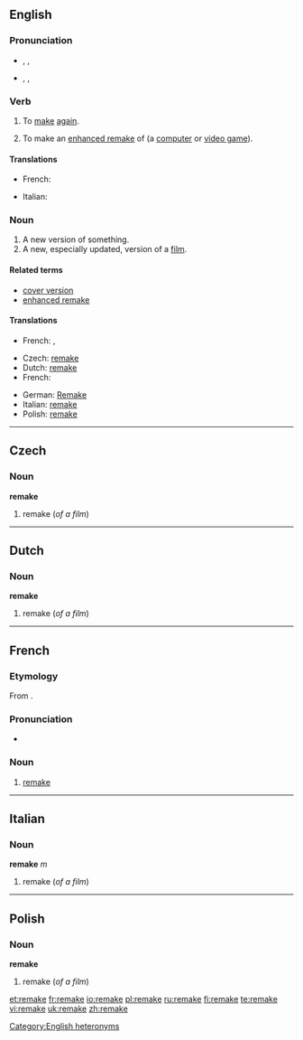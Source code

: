 {{also|Remake}}
==English==

===Pronunciation===
* {{a|verb}} {{enPR|rēmāk'}}, {{IPA|/riːˈmeɪk/}}, {{SAMPA|/ri:"meIk/}}
* {{a|noun}} {{enPR|rē'māk}}, {{IPA|/ˈriːmeɪk/}}, {{SAMPA|/"ri:meIk/}}
*: {{rhymes|eɪk}}

===Verb===
{{en-verb|remakes|remaking|remade}}

# {{transitive}} To [[make]] [[again]].
# {{transitive|video games}} To make an [[enhanced remake]] of (a [[computer game|computer]] or [[video game]]).

====Translations====
{{trans-top|make again}}
* French: {{t+|fr|refaire}}
{{trans-mid}}
* Italian: {{t+|it|rifare}}
{{trans-bottom}}

{{trans-top|make an enhanced remake of (a computer or video game)}}
{{trans-mid}}
{{trans-bottom}}

===Noun===
{{en-noun}}
{{wikipedia}}

# A new version of something.
# A new, especially updated, version of a [[film]].<!--this is a distinct sense from the previous, with distinct translations-->

====Related terms====
* [[cover version]]
* [[enhanced remake]]

====Translations====
{{trans-top|new version of something}}
* French: {{t+|fr|copie|f}}, {{t+|fr|remake|m}}
{{trans-mid}}
{{trans-bottom}}

{{trans-top|new version of film}}
* Czech: [[remake#Czech|remake]]<!--source: Wikipedia article-->
* Dutch: [[remake#Dutch|remake]]<!--source: Wikipedia article-->
* French: {{t+|fr|remake|m}}
{{trans-mid}}
* German: [[Remake]] {{n}}<!--source: Wikipedia article-->
* Italian: [[remake#Italian|remake]] {{m}}<!--source: Wikipedia article-->
* Polish: [[remake#Polish|remake]]<!--source: Wikipedia article-->
{{trans-bottom}}

[[Category:English heteronyms]]

----

==Czech==

===Noun===
'''remake'''

# remake (''of a film'')

----

==Dutch==

===Noun===
'''remake'''

# remake (''of a film'')

----

==French==
===Etymology===
From {{etyl|en|fr}} {{term|remake|lang=en}}.

===Pronunciation===
*{{IPA|/ʁimɛk/|lang=fr}}

===Noun===
{{fr-noun|m}}

# {{film|lang=fr}} [[#English|remake]]

----

==Italian==

===Noun===
'''remake''' ''m''

# remake (''of a film'')

----

==Polish==

===Noun===
'''remake'''

# remake (''of a film'')

[[et:remake]]
[[fr:remake]]
[[io:remake]]
[[pl:remake]]
[[ru:remake]]
[[fi:remake]]
[[te:remake]]
[[vi:remake]]
[[uk:remake]]
[[zh:remake]]